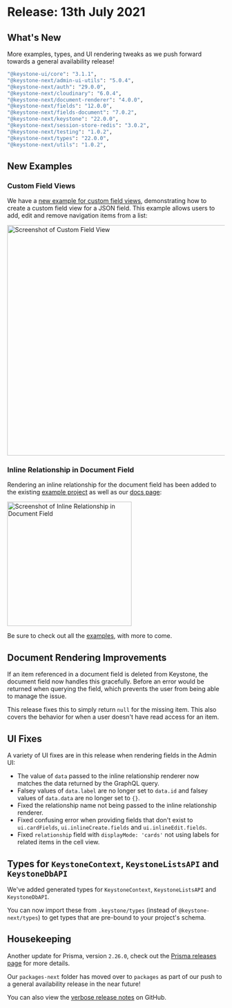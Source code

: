 
# Release: 13th July 2021

## What's New

More examples, types, and UI rendering tweaks as we push forward towards a general availability release! <Emoji symbol="🚀" alt="Rocket" />

```sh
"@keystone-ui/core": "3.1.1",
"@keystone-next/admin-ui-utils": "5.0.4",
"@keystone-next/auth": "29.0.0",
"@keystone-next/cloudinary": "6.0.4",
"@keystone-next/document-renderer": "4.0.0",
"@keystone-next/fields": "12.0.0",
"@keystone-next/fields-document": "7.0.2",
"@keystone-next/keystone": "22.0.0",
"@keystone-next/session-store-redis": "3.0.2",
"@keystone-next/testing": "1.0.2",
"@keystone-next/types": "22.0.0",
"@keystone-next/utils": "1.0.2",
```

## New Examples <Emoji symbol="📖" alt="Book" />

### Custom Field Views

We have a [new example for custom field views](https://github.com/keystonejs/keystone/tree/main/examples/custom-field-view), demonstrating how to create a custom field view for a JSON field. This example allows users to add, edit and remove navigation items from a list:

<img width="534" alt="Screenshot of Custom Field View" src="https://user-images.githubusercontent.com/737821/125416760-ad68037b-7978-4c98-9d03-c877dadb98c3.png" />

### Inline Relationship in Document Field

Rendering an inline relationship for the document field has been added to the existing [example project](https://github.com/keystonejs/keystone/blob/b21b4e0595e65d44d5863417f9e49981f1f8da54/examples/document-field/schema.ts#L28) as well as our [docs page](https://keystonejs.com/docs/guides/document-fields#inline-relationships):

<img width="288" alt="Screenshot of Inline Relationship in Document Field" src="https://user-images.githubusercontent.com/737821/125416705-70d8cfb8-2275-440a-9720-c7e6e56e2b8b.png" />

Be sure to check out all the [examples](https://github.com/keystonejs/keystone/tree/main/examples), with more to come.

## Document Rendering Improvements <Emoji symbol="📇" alt="Cards" />

If an item referenced in a document field is deleted from Keystone, the document field now handles this gracefully. Before an error would be returned when querying the field, which prevents the user from being able to manage the issue.

This release fixes this to simply return `null` for the missing item. This also covers the behavior for when a user doesn't have read access for an item.

## UI Fixes <Emoji symbol="⚙️" alt="Gear" />

A variety of UI fixes are in this release when rendering fields in the Admin UI:

- The value of `data` passed to the inline relationship renderer now matches the data returned by the GraphQL query.
- Falsey values of `data.label` are no longer set to `data.id` and falsey values of `data.data` are no longer set to `{}`.
- Fixed the relationship name not being passed to the inline relationship renderer.
- Fixed confusing error when providing fields that don't exist to `ui.cardFields`, `ui.inlineCreate.fields` and `ui.inlineEdit.fields`.
- Fixed `relationship` field with `displayMode: 'cards'` not using labels for related items in the cell view.

## Types for `KeystoneContext`, `KeystoneListsAPI` and `KeystoneDbAPI` <Emoji symbol="🪢" alt="Knot" />

We've added generated types for `KeystoneContext`, `KeystoneListsAPI` and `KeystoneDbAPI`.

You can now import these from `.keystone/types` (instead of `@keystone-next/types`) to get types that are pre-bound to your project's schema.

## Housekeeping <Emoji symbol="🧹" alt="Broom" />

Another update for Prisma, version `2.26.0`, check out the [Prisma releases page](https://github.com/prisma/prisma/releases/tag/2.26.0) for more details.

Our `packages-next` folder has moved over to `packages` as part of our push to a general availability release in the near future!

You can also view the [verbose release notes](https://github.com/keystonejs/keystone/releases/tag/2021-07-13) on GitHub.

